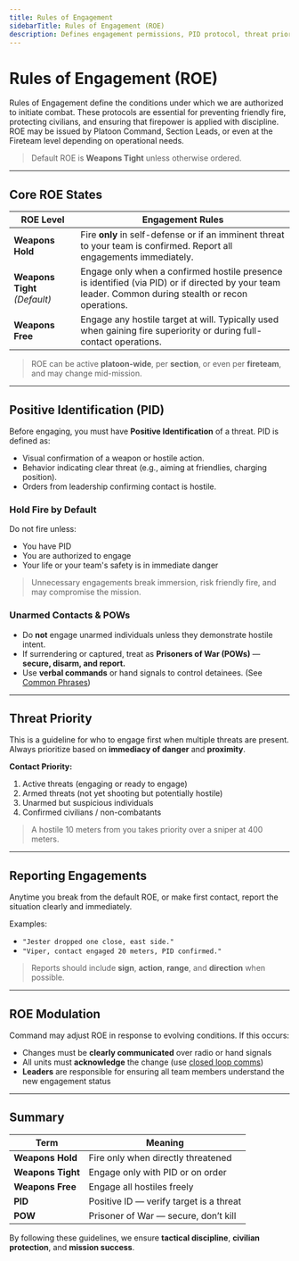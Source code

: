 ```yaml
---
title: Rules of Engagement
sidebarTitle: Rules of Engagement (ROE)
description: Defines engagement permissions, PID protocol, threat priority, and escalation procedures for SPECTRE operations.
---
```


# Rules of Engagement (ROE)

Rules of Engagement define the conditions under which we are authorized to initiate combat. These protocols are essential for preventing friendly fire, protecting civilians, and ensuring that firepower is applied with discipline. ROE may be issued by Platoon Command, Section Leads, or even at the Fireteam level depending on operational needs.

> Default ROE is **Weapons Tight** unless otherwise ordered.

---

## Core ROE States

| **ROE Level**                 | **Engagement Rules**                                                                                                                                 |
| ----------------------------- | ---------------------------------------------------------------------------------------------------------------------------------------------------- |
| **Weapons Hold**              | Fire **only** in self-defense or if an imminent threat to your team is confirmed. Report all engagements immediately.                                |
| **Weapons Tight** _(Default)_ | Engage only when a confirmed hostile presence is identified (via PID) or if directed by your team leader. Common during stealth or recon operations. |
| **Weapons Free**              | Engage any hostile target at will. Typically used when gaining fire superiority or during full-contact operations.                                   |

> ROE can be active **platoon-wide**, per **section**, or even per **fireteam**, and may change mid-mission.

---

## Positive Identification (PID)

Before engaging, you must have **Positive Identification** of a threat. PID is defined as:

- Visual confirmation of a weapon or hostile action.
- Behavior indicating clear threat (e.g., aiming at friendlies, charging position).
- Orders from leadership confirming contact is hostile.

### Hold Fire by Default

Do not fire unless:

- You have PID
- You are authorized to engage
- Your life or your team's safety is in immediate danger

> Unnecessary engagements break immersion, risk friendly fire, and may compromise the mission.

### Unarmed Contacts & POWs

- Do **not** engage unarmed individuals unless they demonstrate hostile intent.
- If surrendering or captured, treat as **Prisoners of War (POWs)** — **secure, disarm, and report.**
- Use **verbal commands** or hand signals to control detainees. (See [Common Phrases](/sop/communications/verbal-communication))

---

## Threat Priority

This is a guideline for who to engage first when multiple threats are present. Always prioritize based on **immediacy of danger** and **proximity**.

**Contact Priority:**

1. Active threats (engaging or ready to engage)
2. Armed threats (not yet shooting but potentially hostile)
3. Unarmed but suspicious individuals
4. Confirmed civilians / non-combatants

> A hostile 10 meters from you takes priority over a sniper at 400 meters.

---

## Reporting Engagements

Anytime you break from the default ROE, or make first contact, report the situation clearly and immediately.

Examples:

- `"Jester dropped one close, east side."`
- `"Viper, contact engaged 20 meters, PID confirmed."`

> Reports should include **sign**, **action**, **range**, and **direction** when possible.

---

## ROE Modulation

Command may adjust ROE in response to evolving conditions. If this occurs:

- Changes must be **clearly communicated** over radio or hand signals
- All units must **acknowledge** the change (use [closed loop comms](/sop/communications/radio-communications#closed-loop-communications))
- **Leaders** are responsible for ensuring all team members understand the new engagement status

---

## Summary

| Term              | Meaning                                 |
| ----------------- | --------------------------------------- |
| **Weapons Hold**  | Fire only when directly threatened      |
| **Weapons Tight** | Engage only with PID or on order        |
| **Weapons Free**  | Engage all hostiles freely              |
| **PID**           | Positive ID — verify target is a threat |
| **POW**           | Prisoner of War — secure, don’t kill    |

By following these guidelines, we ensure **tactical discipline**, **civilian protection**, and **mission success**.
